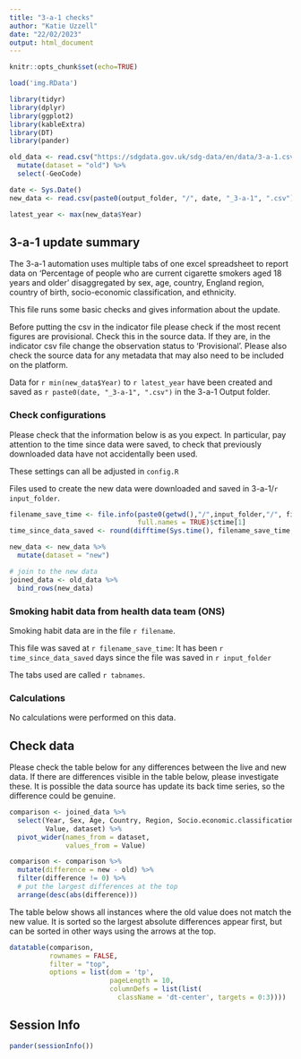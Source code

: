```yaml
---
title: "3-a-1 checks"
author: "Katie Uzzell"
date: "22/02/2023"
output: html_document
---
```


```r
knitr::opts_chunk$set(echo=TRUE)
```

```r
load('img.RData')
```

```r
library(tidyr)
library(dplyr)
library(ggplot2)
library(kableExtra)
library(DT)
library(pander)
```

```r
old_data <- read.csv("https://sdgdata.gov.uk/sdg-data/en/data/3-a-1.csv") %>%
  mutate(dataset = "old") %>%
  select(-GeoCode)

date <- Sys.Date()
new_data <- read.csv(paste0(output_folder, "/", date, "_3-a-1", ".csv"))

latest_year <- max(new_data$Year)
```
## **3-a-1 update summary**

The 3-a-1 automation uses multiple tabs of one excel spreadsheet to report data
on 'Percentage of people who are current cigarette smokers aged 18 years and older'
disaggregated by sex, age, country, England region, country of birth, socio-economic
classification, and ethnicity.

This file runs some basic checks and gives information about the update.

Before putting the csv in the indicator file please check if the most recent 
figures are provisional. Check this in the source data. If they 
are, in the indicator csv file change the observation status to 'Provisional'.
Please also check the source data for any metadata that may also need to be included
on the platform.

Data for `r min(new_data$Year)` to `r latest_year` have been created and 
saved as `r paste0(date, "_3-a-1", ".csv")` in the 3-a-1 Output folder.  

### **Check configurations**

Please check that the information below is as you expect. In particular, pay 
attention to the time since data were saved, to check that previously 
downloaded data have not accidentally been used.

These settings can all be adjusted in `config.R`

Files used to create the new data were downloaded and saved in 
3-a-1/`r input_folder`.  

```r
filename_save_time <- file.info(paste0(getwd(),"/",input_folder,"/", filename), 
                                full.names = TRUE)$ctime[1]
time_since_data_saved <- round(difftime(Sys.time(), filename_save_time, units = "days"), 2)
```

```r
new_data <- new_data %>%
  mutate(dataset = "new")

# join to the new data
joined_data <- old_data %>% 
  bind_rows(new_data) 
```

### **Smoking habit data from health data team (ONS)**  

Smoking habit data are in the file `r filename`.   

This file was saved at `r filename_save_time`: It has been 
`r time_since_data_saved` days since the file was saved in 
`r input_folder`  

The tabs used are called
`r tabnames`. 

### **Calculations**

No calculations were performed on this data.

## **Check data**

Please check the table below for any differences between the live and new data.
If there are differences visible in the table below, please investigate these.
It is possible the data source has update its back time series, so the difference
could be genuine. 

```r

comparison <- joined_data %>% 
  select(Year, Sex, Age, Country, Region, Socio.economic.classification, Ethnicity, Country.of.birth,
         Value, dataset) %>%
  pivot_wider(names_from = dataset,
              values_from = Value)

comparison <- comparison %>% 
  mutate(difference = new - old) %>% 
  filter(difference != 0) %>% 
  # put the largest differences at the top
  arrange(desc(abs(difference)))

```

The table below shows all instances where the old value does not match the new 
value. It is sorted so the largest absolute differences appear first, but can
be sorted in other ways using the arrows at the top.

```r
datatable(comparison, 
          rownames = FALSE, 
          filter = "top",
          options = list(dom = 'tp', 
                         pageLength = 10,
                         columnDefs = list(list(
                           className = 'dt-center', targets = 0:3))))
```

## Session Info
```r
pander(sessionInfo())
```

